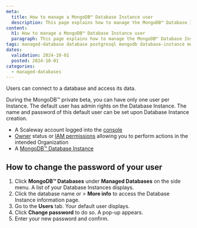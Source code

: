 ```yaml
---
meta:
  title: How to manage a MongoDB™ Database Instance user
  description: This page explains how to manage the MongoDB™ Database Instance default user
content:
  h1: How to manage a MongoDB™ Database Instance user
  paragraph: This page explains how to manage the MongoDB™ Database Instance default user
tags: managed-database database postgresql mongodb database-instance mongodb
dates:
  validation: 2024-10-01
  posted: 2024-10-01
categories:
  - managed-databases
---
```


Users can connect to a database and access its data.

<Message type="important">
  During the MongoDB™ private beta, you can have only one user per Instance. The default user has admin rights on the Database Instance. The name and password of this default user can be set upon Database Instance creation.
</Message>

<Macro id="requirements" />

- A Scaleway account logged into the [console](https://console.scaleway.com)
- [Owner](/identity-and-access-management/iam/concepts/#owner) status or [IAM permissions](/identity-and-access-management/iam/concepts/#permission) allowing you to perform actions in the intended Organization
- A [MongoDB™ Database Instance](/managed-databases/mongodb/quickstart)

## How to change the password of your user

1. Click **MongoDB™ Databases** under **Managed Databases** on the side menu. A list of your Database Instances displays.
2. Click the database name or <Icon name="more" /> > **More info** to access the Database Instance information page.
3. Go to the **Users** tab. Your default user displays.
4. Click **Change password** to do so. A pop-up appears.
5. Enter your new password and confirm.

